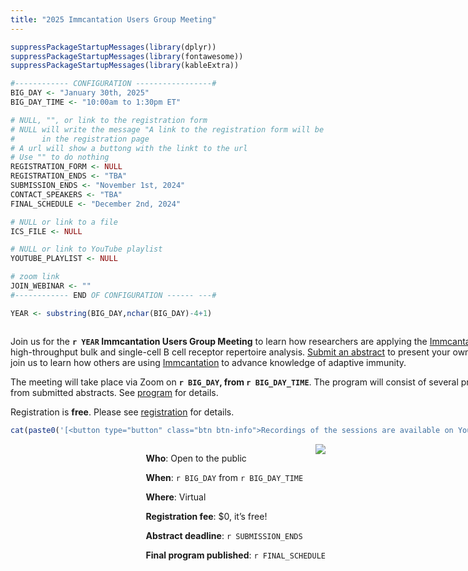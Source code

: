 ```yaml
---
title: "2025 Immcantation Users Group Meeting"
---
```


```r
suppressPackageStartupMessages(library(dplyr))
suppressPackageStartupMessages(library(fontawesome))
suppressPackageStartupMessages(library(kableExtra))

#------------ CONFIGURATION -----------------#
BIG_DAY <- "January 30th, 2025"
BIG_DAY_TIME <- "10:00am to 1:30pm ET"

# NULL, "", or link to the registration form
# NULL will write the message "A link to the registration form will be available soon here."
#      in the registration page
# A url will show a buttong with the linkt to the url
# Use "" to do nothing
REGISTRATION_FORM <- NULL
REGISTRATION_ENDS <- "TBA"
SUBMISSION_ENDS <- "November 1st, 2024"
CONTACT_SPEAKERS <- "TBA"
FINAL_SCHEDULE <- "December 2nd, 2024"

# NULL or link to a file
ICS_FILE <- NULL

# NULL or link to YouTube playlist
YOUTUBE_PLAYLIST <- NULL

# zoom link
JOIN_WEBINAR <- ""
#------------ END OF CONFIGURATION ------ ---#

YEAR <- substring(BIG_DAY,nchar(BIG_DAY)-4+1)
```

<!-- main text -->
<div style="max-width: 55rem; float:left;">
Join us for the **`r YEAR` Immcantation Users Group Meeting** to learn how researchers are applying the [Immcantation framework](http://immcantation.org) for high-throughput bulk and single-cell B cell receptor repertoire analysis.
[Submit an abstract](registration.html) to present your own research, or simply join us to learn how others are using [Immcantation](http://immcantation.org) to advance knowledge of adaptive immunity.

The meeting will take place via Zoom on **`r BIG_DAY`, from `r BIG_DAY_TIME`**.
The program will consist of several presentations chosen from submitted abstracts. See [program](program.html) for details. <!--[Submit an abstract now!](registration.html)-->

Registration is **free**<!-- and will be open until `r REGISTRATION_ENDS`-->. Please see [registration](registration.html) for details.

```r
cat(paste0('[<button type="button" class="btn btn-info">Recordings of the sessions are available on YouTube</button>](',YOUTUBE_PLAYLIST,')'))
```
</div>

<!-- side box -->
<div class="card text-white bg-primary mb-3" style="max-width: 35rem; float:right;">
<div class="card-header"><img src='static/immcantation-circle.png' align="center" style="max-width: 10rem; float:right;"></div>
<div class="card-body">
<div class="card-title"></div>
<div class="card-text">
**Who**: Open to the public

**When**: `r BIG_DAY` from `r BIG_DAY_TIME`
 
**Where**: Virtual

**Registration fee**: $0, it's free!

**Abstract deadline**: `r SUBMISSION_ENDS`

**Final program published**: `r FINAL_SCHEDULE`

<!--**Registration ends**: `r REGISTRATION_ENDS`-->
</div></div>
</div>

